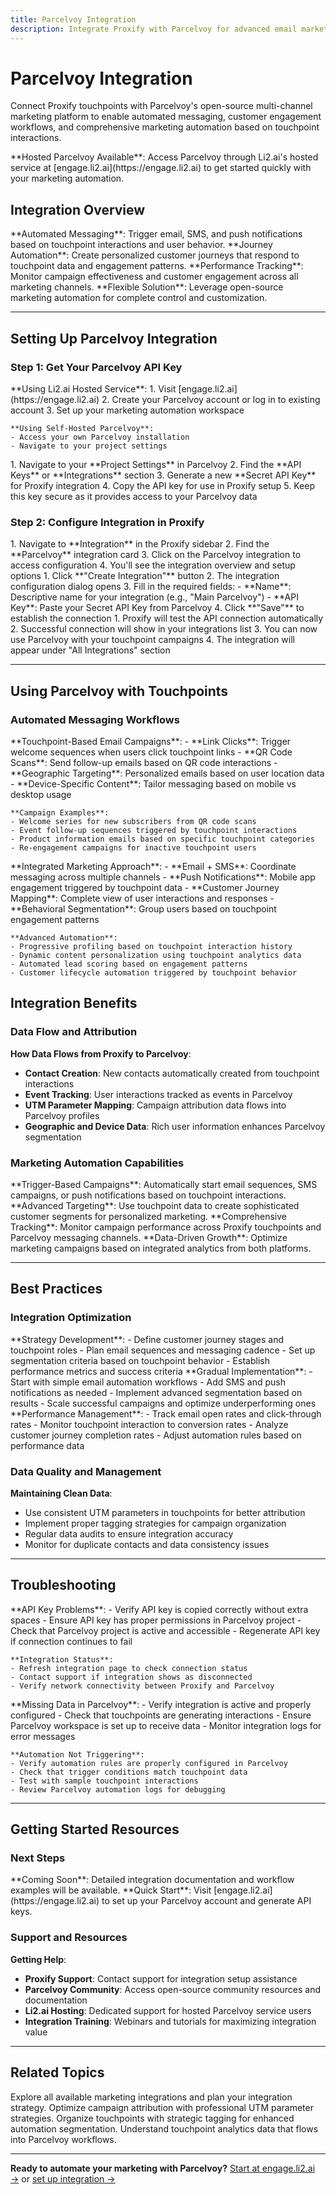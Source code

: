 ```yaml
---
title: Parcelvoy Integration
description: Integrate Proxify with Parcelvoy for advanced email marketing automation, subscriber management, and campaign trigger workflows.
---
```


# Parcelvoy Integration

Connect Proxify touchpoints with Parcelvoy's open-source multi-channel marketing platform to enable automated messaging, customer engagement workflows, and comprehensive marketing automation based on touchpoint interactions.

<Note>
**Hosted Parcelvoy Available**: Access Parcelvoy through Li2.ai's hosted service at [engage.li2.ai](https://engage.li2.ai) to get started quickly with your marketing automation.
</Note>

## Integration Overview

<CardGroup cols={2}>
  <Card title="Multi-Channel Marketing" icon="mail" color="#7C3AED">
    **Automated Messaging**: Trigger email, SMS, and push notifications based on touchpoint interactions and user behavior.
  </Card>
  <Card title="Customer Engagement" icon="users" color="#A855F7">
    **Journey Automation**: Create personalized customer journeys that respond to touchpoint data and engagement patterns.
  </Card>
  <Card title="Growth Analytics" icon="chart-line" color="#7C3AED">
    **Performance Tracking**: Monitor campaign effectiveness and customer engagement across all marketing channels.
  </Card>
  <Card title="Open Source Platform" icon="code" color="#A855F7">
    **Flexible Solution**: Leverage open-source marketing automation for complete control and customization.
  </Card>
</CardGroup>

---

## Setting Up Parcelvoy Integration

### Step 1: Get Your Parcelvoy API Key

<Steps>
  <Step title="Access Parcelvoy">
    **Using Li2.ai Hosted Service**:
    1. Visit [engage.li2.ai](https://engage.li2.ai)
    2. Create your Parcelvoy account or log in to existing account
    3. Set up your marketing automation workspace
    
    **Using Self-Hosted Parcelvoy**:
    - Access your own Parcelvoy installation
    - Navigate to your project settings
  </Step>
  
  <Step title="Generate API key">
    1. Navigate to your **Project Settings** in Parcelvoy
    2. Find the **API Keys** or **Integrations** section
    3. Generate a new **Secret API Key** for Proxify integration
    4. Copy the API key for use in Proxify setup
    5. Keep this key secure as it provides access to your Parcelvoy data
  </Step>
</Steps>

### Step 2: Configure Integration in Proxify

<Steps>
  <Step title="Access Parcelvoy integration">
    1. Navigate to **Integration** in the Proxify sidebar
    2. Find the **Parcelvoy** integration card
    3. Click on the Parcelvoy integration to access configuration
    4. You'll see the integration overview and setup options
  </Step>
  
  <Step title="Create integration connection">
    1. Click **"Create Integration"** button
    2. The integration configuration dialog opens
    3. Fill in the required fields:
       - **Name**: Descriptive name for your integration (e.g., "Main Parcelvoy")
       - **API Key**: Paste your Secret API Key from Parcelvoy
    4. Click **"Save"** to establish the connection
  </Step>
  
  <Step title="Verify connection">
    1. Proxify will test the API connection automatically
    2. Successful connection will show in your integrations list
    3. You can now use Parcelvoy with your touchpoint campaigns
    4. The integration will appear under "All Integrations" section
  </Step>
</Steps>

---

## Using Parcelvoy with Touchpoints

### Automated Messaging Workflows

<AccordionGroup>
  <Accordion title="Email automation triggers">
    **Touchpoint-Based Email Campaigns**:
    - **Link Clicks**: Trigger welcome sequences when users click touchpoint links
    - **QR Code Scans**: Send follow-up emails based on QR code interactions
    - **Geographic Targeting**: Personalized emails based on user location data
    - **Device-Specific Content**: Tailor messaging based on mobile vs desktop usage
    
    **Campaign Examples**:
    - Welcome series for new subscribers from QR code scans
    - Event follow-up sequences triggered by touchpoint interactions
    - Product information emails based on specific touchpoint categories
    - Re-engagement campaigns for inactive touchpoint users
  </Accordion>
  
  <Accordion title="Multi-channel campaign coordination">
    **Integrated Marketing Approach**:
    - **Email + SMS**: Coordinate messaging across multiple channels
    - **Push Notifications**: Mobile app engagement triggered by touchpoint data
    - **Customer Journey Mapping**: Complete view of user interactions and responses
    - **Behavioral Segmentation**: Group users based on touchpoint engagement patterns
    
    **Advanced Automation**:
    - Progressive profiling based on touchpoint interaction history
    - Dynamic content personalization using touchpoint analytics data
    - Automated lead scoring based on engagement patterns
    - Customer lifecycle automation triggered by touchpoint behavior
  </Accordion>
</AccordionGroup>

## Integration Benefits

### Data Flow and Attribution

**How Data Flows from Proxify to Parcelvoy**:
- **Contact Creation**: New contacts automatically created from touchpoint interactions
- **Event Tracking**: User interactions tracked as events in Parcelvoy
- **UTM Parameter Mapping**: Campaign attribution data flows into Parcelvoy profiles
- **Geographic and Device Data**: Rich user information enhances Parcelvoy segmentation

### Marketing Automation Capabilities

<CardGroup cols={2}>
  <Card title="Automated Sequences" icon="workflow" color="#10B981">
    **Trigger-Based Campaigns**: Automatically start email sequences, SMS campaigns, or push notifications based on touchpoint interactions.
  </Card>
  <Card title="Customer Segmentation" icon="users-cog" color="#10B981">
    **Advanced Targeting**: Use touchpoint data to create sophisticated customer segments for personalized marketing.
  </Card>
  <Card title="Performance Analytics" icon="chart-bar" color="#10B981">
    **Comprehensive Tracking**: Monitor campaign performance across Proxify touchpoints and Parcelvoy messaging channels.
  </Card>
  <Card title="Growth Optimization" icon="trending-up" color="#10B981">
    **Data-Driven Growth**: Optimize marketing campaigns based on integrated analytics from both platforms.
  </Card>
</CardGroup>

---

## Best Practices

### Integration Optimization

<Steps>
  <Step title="Plan your automation workflows">
    **Strategy Development**:
    - Define customer journey stages and touchpoint roles
    - Plan email sequences and messaging cadence
    - Set up segmentation criteria based on touchpoint behavior
    - Establish performance metrics and success criteria
  </Step>
  
  <Step title="Implement progressive enhancement">
    **Gradual Implementation**:
    - Start with simple email automation workflows
    - Add SMS and push notifications as needed
    - Implement advanced segmentation based on results
    - Scale successful campaigns and optimize underperforming ones
  </Step>
  
  <Step title="Monitor and optimize">
    **Performance Management**:
    - Track email open rates and click-through rates
    - Monitor touchpoint interaction to conversion rates
    - Analyze customer journey completion rates
    - Adjust automation rules based on performance data
  </Step>
</Steps>

### Data Quality and Management

**Maintaining Clean Data**:
- Use consistent UTM parameters in touchpoints for better attribution
- Implement proper tagging strategies for campaign organization
- Regular data audits to ensure integration accuracy
- Monitor for duplicate contacts and data consistency issues

---

## Troubleshooting

<AccordionGroup>
  <Accordion title="Connection issues">
    **API Key Problems**:
    - Verify API key is copied correctly without extra spaces
    - Ensure API key has proper permissions in Parcelvoy project
    - Check that Parcelvoy project is active and accessible
    - Regenerate API key if connection continues to fail
    
    **Integration Status**:
    - Refresh integration page to check connection status
    - Contact support if integration shows as disconnected
    - Verify network connectivity between Proxify and Parcelvoy
  </Accordion>
  
  <Accordion title="Data flow issues">
    **Missing Data in Parcelvoy**:
    - Verify integration is active and properly configured
    - Check that touchpoints are generating interactions
    - Ensure Parcelvoy workspace is set up to receive data
    - Monitor integration logs for error messages
    
    **Automation Not Triggering**:
    - Verify automation rules are properly configured in Parcelvoy
    - Check that trigger conditions match touchpoint data
    - Test with sample touchpoint interactions
    - Review Parcelvoy automation logs for debugging
  </Accordion>
</AccordionGroup>

---

## Getting Started Resources

### Next Steps

<CardGroup cols={2}>
  <Card title="Parcelvoy Documentation" icon="book" color="#7C3AED">
    **Coming Soon**: Detailed integration documentation and workflow examples will be available.
  </Card>
  <Card title="Li2.ai Hosted Service" icon="cloud" color="#A855F7">
    **Quick Start**: Visit [engage.li2.ai](https://engage.li2.ai) to set up your Parcelvoy account and generate API keys.
  </Card>
</CardGroup>

### Support and Resources

**Getting Help**:
- **Proxify Support**: Contact support for integration setup assistance
- **Parcelvoy Community**: Access open-source community resources and documentation
- **Li2.ai Hosting**: Dedicated support for hosted Parcelvoy service users
- **Integration Training**: Webinars and tutorials for maximizing integration value

---

## Related Topics

<CardGroup cols={2}>
  <Card
    title="Integrations Overview"
    icon="puzzle-piece"
    href="/integrations/overview"
    color="#7C3AED"
  >
    Explore all available marketing integrations and plan your integration strategy.
  </Card>
  <Card
    title="UTM Parameters"
    icon="link"
    href="/analytics/utm-parameters"
    color="#A855F7"
  >
    Optimize campaign attribution with professional UTM parameter strategies.
  </Card>
  <Card
    title="Tags Management"
    icon="tags"
    href="/organization/tags"
    color="#7C3AED"
  >
    Organize touchpoints with strategic tagging for enhanced automation segmentation.
  </Card>
  <Card
    title="Analytics Overview"
    icon="chart-line"
    href="/analytics/overview"
    color="#A855F7"
  >
    Understand touchpoint analytics data that flows into Parcelvoy workflows.
  </Card>
</CardGroup>

---

**Ready to automate your marketing with Parcelvoy?** [Start at engage.li2.ai →](https://engage.li2.ai) or [set up integration →](https://app.li2.ai/integrations)
